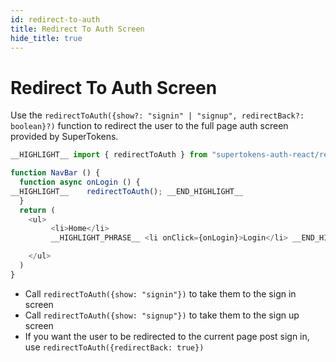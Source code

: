```yaml
---
id: redirect-to-auth
title: Redirect To Auth Screen
hide_title: true
---
```


# Redirect To Auth Screen

Use the `redirectToAuth({show?: "signin" | "signup", redirectBack?: boolean}?)` function to redirect the user to the full page auth screen provided by SuperTokens.

<!--DOCUSAURUS_CODE_TABS-->
<!--ReactJS-->

```js
__HIGHLIGHT__ import { redirectToAuth } from "supertokens-auth-react/recipe/thirdpartyemailpassword"; __END_HIGHLIGHT__

function NavBar () {
  function async onLogin () {
__HIGHLIGHT__    redirectToAuth(); __END_HIGHLIGHT__
  }
  return (
    <ul>
         <li>Home</li>
         __HIGHLIGHT_PHRASE__ <li onClick={onLogin}>Login</li> __END_HIGHLIGHT_PHRASE__

    </ul>
  )
}
```

<!--END_DOCUSAURUS_CODE_TABS-->

- Call `redirectToAuth({show: "signin"})` to take them to the sign in screen
- Call `redirectToAuth({show: "signup"})` to take them to the sign up screen
- If you want the user to be redirected to the current page post sign in, use `redirectToAuth({redirectBack: true})`